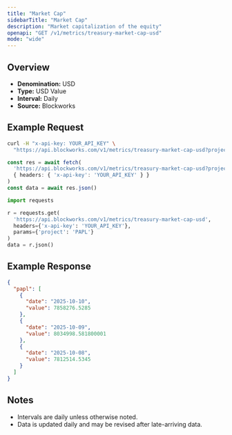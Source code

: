```yaml
---
title: "Market Cap"
sidebarTitle: "Market Cap"
description: "Market capitalization of the equity"
openapi: "GET /v1/metrics/treasury-market-cap-usd"
mode: "wide"
---
```


## Overview

- **Denomination:** USD
- **Type:** USD Value
- **Interval:** Daily
- **Source:** Blockworks

## Example Request

<CodeGroup>

```bash cURL
curl -H "x-api-key: YOUR_API_KEY" \
  "https://api.blockworks.com/v1/metrics/treasury-market-cap-usd?project=PAPL"
```

```typescript TypeScript
const res = await fetch(
  'https://api.blockworks.com/v1/metrics/treasury-market-cap-usd?project=PAPL',
  { headers: { 'x-api-key': 'YOUR_API_KEY' } }
)
const data = await res.json()
```

```python Python
import requests

r = requests.get(
  'https://api.blockworks.com/v1/metrics/treasury-market-cap-usd',
  headers={'x-api-key': 'YOUR_API_KEY'},
  params={'project': 'PAPL'}
)
data = r.json()
```

</CodeGroup>

## Example Response

```json
{
  "papl": [
    {
      "date": "2025-10-10",
      "value": 7858276.5285
    },
    {
      "date": "2025-10-09",
      "value": 8034998.581800001
    },
    {
      "date": "2025-10-08",
      "value": 7812514.5345
    }
  ]
}
```

## Notes
- Intervals are daily unless otherwise noted.
- Data is updated daily and may be revised after late-arriving data.